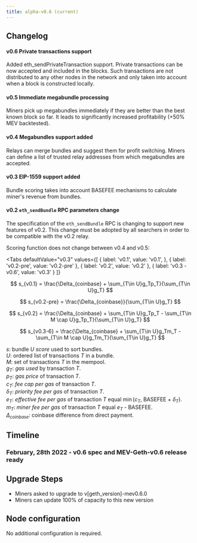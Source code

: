 ```yaml
---
title: alpha-v0.6 (current)
---
```



## Changelog

#### v0.6 Private transactions support
Added eth_sendPrivateTransaction support. Private transactions can be now accepted and included in the blocks. Such transactions are not distributed to any other nodes in the network and only taken into account when a block is constructed locally. 

#### v0.5 Immediate megabundle processing
Miners pick up megabundles immediately if they are better than the best known block so far.
It leads to significantly increased profitability (+50% MEV backtested).

#### v0.4 Megabundles support added
Relays can merge bundles and suggest them for profit switching.
Miners can define a list of trusted relay addresses from which megabundles are accepted.

#### v0.3 EIP-1559 support added
Bundle scoring takes into account BASEFEE mechanisms to calculate miner's revenue from bundles.

#### v0.2 `eth_sendBundle` RPC parameters change
The specification of the `eth_sendBundle` RPC is changing to support new features of v0.2. This change must be adopted by all searchers in order to be compatible with the v0.2 relay.

Scoring function does not change between v0.4 and v0.5:

<Tabs
  defaultValue="v0.3"
  values={[
    { label: 'v0.1', value: 'v0.1', },
    { label: 'v0.2-pre', value: 'v0.2-pre' },
    { label: 'v0.2', value: 'v0.2' },
    { label: 'v0.3 - v0.6', value: 'v0.3' }
  ]}
>
<TabItem value="v0.1">

$$
s_{v0.1} = \frac{\Delta_{coinbase} + \sum_{T\in U}g_Tp_T}{\sum_{T\in U}g_T}
$$
</TabItem>
<TabItem value="v0.2-pre">

$$
s_{v0.2-pre} = \frac{\Delta_{coinbase}}{\sum_{T\in U}g_T}
$$
</TabItem>
<TabItem value="v0.2">

$$
s_{v0.2} = \frac{\Delta_{coinbase} + \sum_{T\in U}g_Tp_T - \sum_{T\in M \cap U}g_Tp_T}{\sum_{T\in U}g_T}
$$
</TabItem>
<TabItem value="v0.3 - v0.6">

$$
s_{v0.3-6} = \frac{\Delta_{coinbase} + \sum_{T\in U}g_Tm_T - \sum_{T\in M \cap U}g_Tm_T}{\sum_{T\in U}g_T}
$$
</TabItem>

</Tabs>

$s$: bundle $U$ _score_ used to sort bundles.  
$U$: ordered list of transactions $T$ in a bundle.  
$M$: set of transactions $T$ in the mempool.  
$g_{T}$: _gas used_ by transaction $T$.  
$p_{T}$: _gas price_ of transaction $T$.  
$c_{T}$: _fee cap per gas_ of transaction $T$.  
$\delta_T$: _priority fee per gas_ of transaction $T$.  
$e_{T}$: _effective fee per gas_ of transaction $T$ equal $\min$($c_{T}$, BASEFEE + $\delta_T$).  
$m_{T}$: _miner fee per gas_ of transaction $T$ equal $e_{T}$ - BASEFEE.  
$\Delta_{coinbase}$: coinbase difference from direct payment.  

## Timeline

### February, 28th 2022 - v0.6 spec and MEV-Geth-v0.6 release ready

## Upgrade Steps

- Miners asked to upgrade to v[geth_version]-mev0.6.0
- Miners can update 100% of capacity to this new version

## Node configuration

No additional configuration is required.